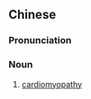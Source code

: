 ==Chinese==
{{zh-forms|type=21}}

===Pronunciation===
{{zh-pron
|m=xīnjībìng
|cat=n
}}

===Noun===
{{zh-noun}}

# [[cardiomyopathy]]